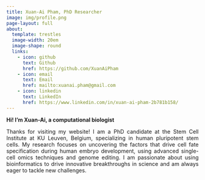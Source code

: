 ```yaml
---
title: Xuan-Ai Pham, PhD Researcher
image: img/profile.png
page-layout: full
about:
  template: trestles
  image-width: 20em
  image-shape: round
  links:
    - icon: github
      text: Github
      href: https://github.com/XuanAiPham
    - icon: email
      text: Email
      href: mailto:xuanai.pham@gmail.com
    - icon: linkedin
      text: LinkedIn
      href: https://www.linkedin.com/in/xuan-ai-pham-2b781b158/
---
```


**Hi! I’m Xuan-Ai, a computational biologist**

::: {style="text-align: justify;"}
Thanks for visiting my website! I am a PhD candidate at the Stem Cell Institute at KU Leuven, Belgium, specializing in human pluripotent stem cells. My research focuses on uncovering the factors that drive cell fate specification during human embryo development, using advanced single-cell omics techniques and genome editing. I am passionate about using bioinformatics to drive innovative breakthroughs in science and am always eager to tackle new challenges.
:::
